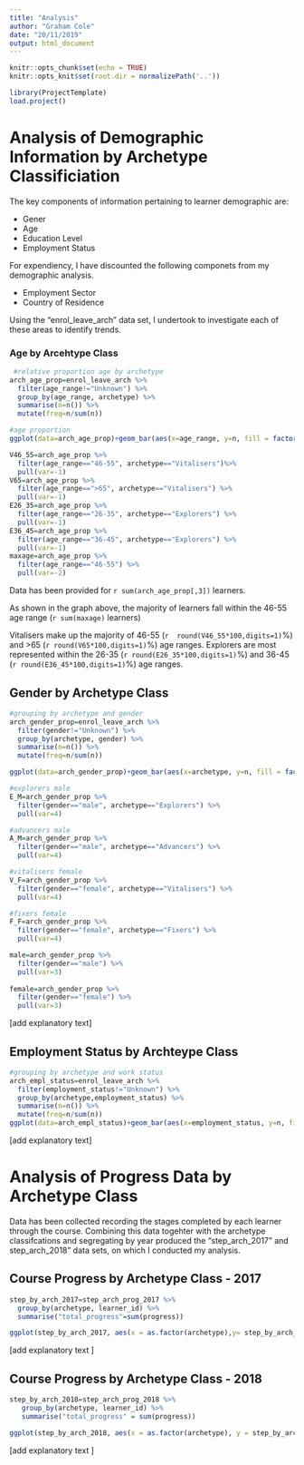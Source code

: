 ```yaml
---
title: "Analysis"
author: "Graham Cole"
date: "20/11/2019"
output: html_document
---
```


```r
knitr::opts_chunk$set(echo = TRUE)
knitr::opts_knit$set(root.dir = normalizePath('..'))
```

```r
library(ProjectTemplate)
load.project()  
```

# Analysis of Demographic Information by Archetype Classificiation 

The key components of information pertaining to learner demographic are:

* Gener
* Age
* Education Level 
* Employment Status

For expendiency, I have discounted the following componets from my demographic analysis.  

* Employment Sector 
* Country of Residence 

Using the "enrol_leave_arch" data set, I undertook to investigate each of these areas to identify trends.  

### Age by Arcehtype Class 

``` r
 #relative proportion age by archetype
arch_age_prop=enrol_leave_arch %>% 
  filter(age_range!="Unknown") %>% 
  group_by(age_range, archetype) %>% 
  summarise(n=n()) %>% 
  mutate(freq=n/sum(n))

#age proportion 
ggplot(data=arch_age_prop)+geom_bar(aes(x=age_range, y=n, fill = factor(arch_age_prop$archetype)),stat = "identity")
```

```r
V46_55=arch_age_prop %>%
  filter(age_range=="46-55", archetype=="Vitalisers")%>% 
  pull(var=-1)
V65=arch_age_prop %>% 
  filter(age_range==">65", archetype=="Vitalisers") %>% 
  pull(var=-1)
E26_35=arch_age_prop %>% 
  filter(age_range=="26-35", archetype=="Explorers") %>% 
  pull(var=-1)
E36_45=arch_age_prop %>% 
  filter(age_range=="36-45", archetype=="Explorers") %>% 
  pull(var=-1)
maxage=arch_age_prop %>% 
  filter(age_range=="46-55") %>% 
  pull(var=-2)

```

Data has been provided for `r sum(arch_age_prop[,3])` learners. 

As shown in the graph above, the majority of learners fall within the 46-55 age range (`r sum(maxage)` learners)  

Vitalisers make up the majority of 46-55 (`r  round(V46_55*100,digits=1)`%) and >65 (`r round(V65*100,digits=1)`%) age ranges.  Explorers are most represented within the 26-35 (`r round(E26_35*100,digits=1)`%) and 36-45 (`r round(E36_45*100,digits=1)`%) age ranges.

## Gender by Archetype Class

```r

#grouping by archetype and gender 
arch_gender_prop=enrol_leave_arch %>% 
  filter(gender!="Unknown") %>% 
  group_by(archetype, gender) %>% 
  summarise(n=n()) %>% 
  mutate(freq=n/sum(n))

ggplot(data=arch_gender_prop)+geom_bar(aes(x=archetype, y=n, fill = factor(arch_gender_prop$gender)),stat = "identity")
```

```r
#explorers male
E_M=arch_gender_prop %>% 
  filter(gender=="male", archetype=="Explorers") %>% 
  pull(var=4)

#advancers male
A_M=arch_gender_prop %>% 
  filter(gender=="male", archetype=="Advancers") %>% 
  pull(var=4)

#vitalisers female
V_F=arch_gender_prop %>% 
  filter(gender=="female", archetype=="Vitalisers") %>% 
  pull(var=4)

#fixers female
F_F=arch_gender_prop %>% 
  filter(gender=="female", archetype=="Fixers") %>% 
  pull(var=4)

male=arch_gender_prop %>% 
  filter(gender=="male") %>% 
  pull(var=3)
 
female=arch_gender_prop %>% 
  filter(gender=="female") %>% 
  pull(var=3)  

```

[add explanatory text]

## Employment Status by Archteype Class 

``` r
#grouping by archetype and work status 
arch_empl_status=enrol_leave_arch %>% 
  filter(employment_status!="Unknown") %>% 
  group_by(archetype,employment_status) %>% 
  summarise(n=n()) %>% 
  mutate(freq=n/sum(n))
ggplot(data=arch_empl_status)+geom_bar(aes(x=employment_status, y=n, fill = factor(arch_empl_status$archetype)),stat = "identity")
```


[add explanatory text]

# Analysis of Progress Data by Archetype Class 

Data has been collected recording the stages completed by each learner through the course.  Combining this data togehter with the archetype classifcations and segregating by year produced the "step_arch_2017" and step_arch_2018" data sets, on which I conducted my analysis.  

## Course Progress by Archetype Class - 2017 

``` r

step_by_arch_2017=step_arch_prog_2017 %>% 
  group_by(archetype, learner_id) %>% 
  summarise("total_progress"=sum(progress))

ggplot(step_by_arch_2017, aes(x = as.factor(archetype),y= step_by_arch_2017$total_progress )) + geom_boxplot()
```

[add explanatory text ]

## Course Progress by Archetype Class - 2018

```r

step_by_arch_2018=step_arch_prog_2018 %>%
   group_by(archetype, learner_id) %>% 
   summarise("total_progress" = sum(progress))

ggplot(step_by_arch_2018, aes(x = as.factor(archetype), y = step_by_arch_2018$total_progress)) + geom_boxplot()
```
[add explanatory text ]










